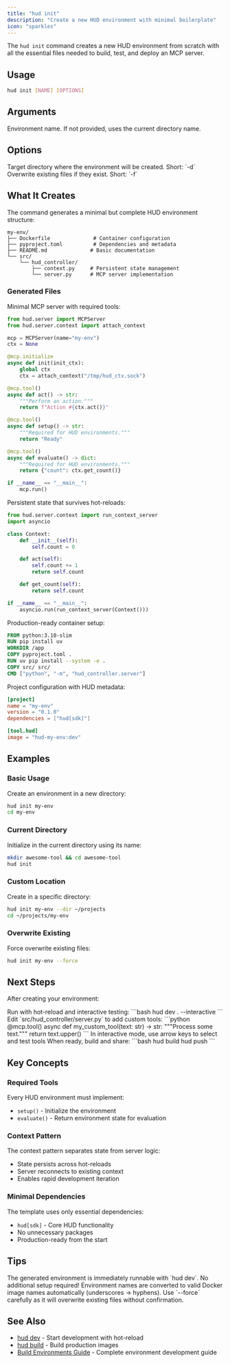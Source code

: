 ```yaml
---
title: "hud init"
description: "Create a new HUD environment with minimal boilerplate"
icon: "sparkles"
---
```


The `hud init` command creates a new HUD environment from scratch with all the essential files needed to build, test, and deploy an MCP server.

## Usage

```bash
hud init [NAME] [OPTIONS]
```

## Arguments

<ParamField path="name" type="string">
  Environment name. If not provided, uses the current directory name.
</ParamField>

## Options

<ParamField path="--dir" type="string" default=".">
  Target directory where the environment will be created. Short: `-d`
</ParamField>

<ParamField path="--force" type="boolean" default="false">
  Overwrite existing files if they exist. Short: `-f`
</ParamField>

## What It Creates

The command generates a minimal but complete HUD environment structure:

```
my-env/
├── Dockerfile              # Container configuration
├── pyproject.toml          # Dependencies and metadata
├── README.md              # Basic documentation
└── src/
    └── hud_controller/
        ├── context.py     # Persistent state management
        └── server.py      # MCP server implementation
```

### Generated Files

<Tabs>
<Tab title="server.py">
Minimal MCP server with required tools:

```python
from hud.server import MCPServer
from hud.server.context import attach_context

mcp = MCPServer(name="my-env")
ctx = None

@mcp.initialize
async def init(init_ctx):
    global ctx
    ctx = attach_context("/tmp/hud_ctx.sock")

@mcp.tool()
async def act() -> str:
    """Perform an action."""
    return f"Action #{ctx.act()}"

@mcp.tool()
async def setup() -> str:
    """Required for HUD environments."""
    return "Ready"

@mcp.tool()
async def evaluate() -> dict:
    """Required for HUD environments."""
    return {"count": ctx.get_count()}

if __name__ == "__main__":
    mcp.run()
```
</Tab>

<Tab title="context.py">
Persistent state that survives hot-reloads:

```python
from hud.server.context import run_context_server
import asyncio

class Context:
    def __init__(self):
        self.count = 0

    def act(self):
        self.count += 1
        return self.count

    def get_count(self):
        return self.count

if __name__ == "__main__":
    asyncio.run(run_context_server(Context()))
```
</Tab>

<Tab title="Dockerfile">
Production-ready container setup:

```dockerfile
FROM python:3.10-slim
RUN pip install uv
WORKDIR /app
COPY pyproject.toml .
RUN uv pip install --system -e .
COPY src/ src/
CMD ["python", "-m", "hud_controller.server"]
```
</Tab>

<Tab title="pyproject.toml">
Project configuration with HUD metadata:

```toml
[project]
name = "my-env"
version = "0.1.0"
dependencies = ["hud[sdk]"]

[tool.hud]
image = "hud-my-env:dev"
```
</Tab>
</Tabs>

## Examples

### Basic Usage

Create an environment in a new directory:

```bash
hud init my-env
cd my-env
```

### Current Directory

Initialize in the current directory using its name:

```bash
mkdir awesome-tool && cd awesome-tool
hud init
```

### Custom Location

Create in a specific directory:

```bash
hud init my-env --dir ~/projects
cd ~/projects/my-env
```

### Overwrite Existing

Force overwrite existing files:

```bash
hud init my-env --force
```

## Next Steps

After creating your environment:

<Steps>
<Step title="Start Development">
Run with hot-reload and interactive testing:
```bash
hud dev . --interactive
```
</Step>

<Step title="Add Your Logic">
Edit `src/hud_controller/server.py` to add custom tools:
```python
@mcp.tool()
async def my_custom_tool(text: str) -> str:
    """Process some text."""
    return text.upper()
```
</Step>

<Step title="Test Your Tools">
In interactive mode, use arrow keys to select and test tools
</Step>

<Step title="Build for Production">
When ready, build and share:
```bash
hud build
hud push
```
</Step>
</Steps>

## Key Concepts

### Required Tools

Every HUD environment must implement:
- `setup()` - Initialize the environment
- `evaluate()` - Return environment state for evaluation

### Context Pattern

The context pattern separates state from server logic:
- State persists across hot-reloads
- Server reconnects to existing context
- Enables rapid development iteration

### Minimal Dependencies

The template uses only essential dependencies:
- `hud[sdk]` - Core HUD functionality
- No unnecessary packages
- Production-ready from the start

## Tips

<Tip>
The generated environment is immediately runnable with `hud dev`. No additional setup required!
</Tip>

<Note>
Environment names are converted to valid Docker image names automatically (underscores → hyphens).
</Note>

<Warning>
Use `--force` carefully as it will overwrite existing files without confirmation.
</Warning>

## See Also

- [hud dev](/reference/cli/dev) - Start development with hot-reload
- [hud build](/reference/cli/build) - Build production images
- [Build Environments Guide](/build-environments) - Complete environment development guide
